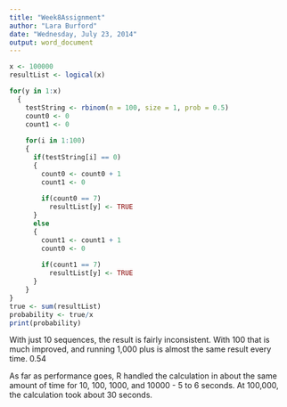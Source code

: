 ```yaml
---
title: "Week8Assignment"
author: "Lara Burford"
date: "Wednesday, July 23, 2014"
output: word_document
---
```




```r

x <- 100000
resultList <- logical(x)

for(y in 1:x)
  {
    testString <- rbinom(n = 100, size = 1, prob = 0.5)
    count0 <- 0
    count1 <- 0
    
    for(i in 1:100)
    {
      if(testString[i] == 0)
      {
        count0 <- count0 + 1
        count1 <- 0
    
        if(count0 == 7)
          resultList[y] <- TRUE       
      }
      else
      {
        count1 <- count1 + 1
        count0 <- 0
    
        if(count1 == 7)
          resultList[y] <- TRUE       
      }
    }
}
true <- sum(resultList)
probability <- true/x
print(probability)

```

With just 10 sequences, the result is fairly inconsistent.  With 100 that is much improved, and running 1,000 plus is almost the same result every time. 0.54

As far as performance goes, R handled the calculation in about the same amount of time for 10, 100, 1000, and 10000 - 5 to 6 seconds.  At 100,000, the calculation took about 30 seconds.
